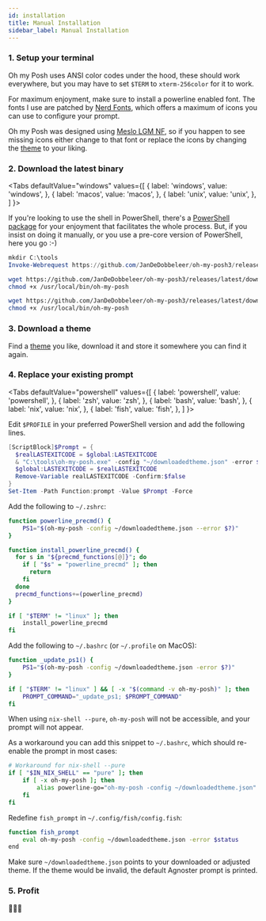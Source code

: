 ```yaml
---
id: installation
title: Manual Installation
sidebar_label: Manual Installation
---
```



### 1. Setup your terminal

Oh my Posh uses ANSI color codes under the hood, these should work everywhere,
but you may have to set `$TERM` to `xterm-256color` for it to work.

For maximum enjoyment, make sure to install a powerline enabled font. The fonts I use are patched by [Nerd Fonts][nerdfonts],
which offers a maximum of icons you can use to configure your prompt.

Oh my Posh was designed using [Meslo LGM NF][meslo], so if you happen to see missing icons either change to that font or replace the icons
by changing the [theme][themes] to your liking.

### 2. Download the latest binary

<Tabs
  defaultValue="windows"
  values={[
    { label: 'windows', value: 'windows', },
    { label: 'macos', value: 'macos', },
    { label: 'unix', value: 'unix', },
  ]
}>
<TabItem value="windows">

If you're looking to use the shell in PowerShell, there's a [PowerShell package][powershell] for your enjoyment that facilitates the whole process.
But, if you insist on doing it manually, or you use a pre-core version of PowerShell, here you go :-)

```powershell
mkdir C:\tools
Invoke-Webrequest https://github.com/JanDeDobbeleer/oh-my-posh3/releases/latest/download/posh-windows-amd64.exe -OutFile C:\tools\oh-my-posh.exe
```

</TabItem>
<TabItem value="macos">


```bash
wget https://github.com/JanDeDobbeleer/oh-my-posh3/releases/latest/download/posh-darwin-amd64 -O /usr/local/bin/oh-my-posh
chmod +x /usr/local/bin/oh-my-posh
```

</TabItem>
<TabItem value="unix">


```bash
wget https://github.com/JanDeDobbeleer/oh-my-posh3/releases/latest/download/posh-linux-amd64 -O /usr/local/bin/oh-my-posh
chmod +x /usr/local/bin/oh-my-posh
```

</TabItem>
</Tabs>


### 3. Download a theme

Find a [theme][themes] you like, download it and store it somewhere you can find it again.

### 4. Replace your existing prompt

<Tabs
  defaultValue="powershell"
  values={[
    { label: 'powershell', value: 'powershell', },
    { label: 'zsh', value: 'zsh', },
    { label: 'bash', value: 'bash', },
    { label: 'nix', value: 'nix', },
    { label: 'fish', value: 'fish', },
  ]
}>
<TabItem value="powershell">

Edit `$PROFILE` in your preferred PowerShell version and add the following lines.

```powershell
[ScriptBlock]$Prompt = {
  $realLASTEXITCODE = $global:LASTEXITCODE
  & "C:\tools\oh-my-posh.exe" -config "~/downloadedtheme.json" -error $realLASTEXITCODE -pwd $PWD
  $global:LASTEXITCODE = $realLASTEXITCODE
  Remove-Variable realLASTEXITCODE -Confirm:$false
}
Set-Item -Path Function:prompt -Value $Prompt -Force
```

</TabItem>
<TabItem value="zsh">

Add the following to `~/.zshrc`:

```bash
function powerline_precmd() {
    PS1="$(oh-my-posh -config ~/downloadedtheme.json --error $?)"
}

function install_powerline_precmd() {
  for s in "${precmd_functions[@]}"; do
    if [ "$s" = "powerline_precmd" ]; then
      return
    fi
  done
  precmd_functions+=(powerline_precmd)
}

if [ "$TERM" != "linux" ]; then
    install_powerline_precmd
fi
```

</TabItem>
<TabItem value="bash">

Add the following to `~/.bashrc` (or `~/.profile` on MacOS):

```bash
function _update_ps1() {
    PS1="$(oh-my-posh -config ~/downloadedtheme.json -error $?)"
}

if [ "$TERM" != "linux" ] && [ -x "$(command -v oh-my-posh)" ]; then
    PROMPT_COMMAND="_update_ps1; $PROMPT_COMMAND"
fi
```

</TabItem>
<TabItem value="nix">

When using `nix-shell --pure`, `oh-my-posh` will not be accessible, and
your prompt will not appear.

As a workaround you can add this snippet to `~/.bashrc`,
which should re-enable the prompt in most cases:

```bash
# Workaround for nix-shell --pure
if [ "$IN_NIX_SHELL" == "pure" ]; then
    if [ -x oh-my-posh ]; then
        alias powerline-go="oh-my-posh -config ~/downloadedtheme.json"
    fi
fi
```

</TabItem>
<TabItem value="fish">

Redefine `fish_prompt` in `~/.config/fish/config.fish`:

```bash
function fish_prompt
    eval oh-my-posh -config ~/downloadedtheme.json -error $status
end
```

</TabItem>
</Tabs>

Make sure `~/downloadedtheme.json` points to your downloaded or adjusted theme. If the theme would be invalid, the default Agnoster prompt is printed.

### 5. Profit

🎉🎉🎉

[nerdfonts]: https://www.nerdfonts.com/
[meslo]: https://github.com/ryanoasis/nerd-fonts/releases/download/v2.1.0/Meslo.zip
[powershell]: /docs/powershell
[themes]: https://github.com/JanDeDobbeleer/oh-my-posh3/tree/main/themes
